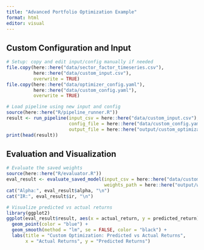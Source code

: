 ```yaml
---
title: "Advanced Portfolio Optimization Example"
format: html
editor: visual
---
```


## Custom Configuration and Input

```r
# Setup: copy and edit input/config manually if needed
file.copy(here::here("data/sector_factor_timeseries.csv"),
          here::here("data/custom_input.csv"), 
          overwrite = TRUE)
file.copy(here::here("data/optimizer_config.yaml"),
          here::here("data/custom_config.yaml"), 
          overwrite = TRUE)
```

```r
# Load pipeline using new input and config
source(here::here("R/pipeline_runner.R"))
result <- run_pipeline(input_csv = here::here("data/custom_input.csv"),
                       config_file = here::here("data/custom_config.yaml"),
                       output_file = here::here("output/custom_optimization.parquet"))
print(head(result))
```

## Evaluation and Visualization

```r
# Evaluate the saved weights
source(here::here("R/evaluator.R"))
eval_result <- evaluate_saved_model(input_csv = here::here("data/custom_input.csv"),
                                    weights_path = here::here("output/weights.parquet"))
cat("Alpha:", eval_result$alpha, "\n")
cat("IR:", eval_result$ir, "\n")
```

```r
# Visualize predicted vs actual returns
library(ggplot2)
ggplot(eval_result$result, aes(x = actual_return, y = predicted_return)) +
  geom_point(color = "blue") +
  geom_smooth(method = "lm", se = FALSE, color = "black") +
  labs(title = "Custom Optimization: Predicted vs Actual Returns",
       x = "Actual Returns", y = "Predicted Returns")
```